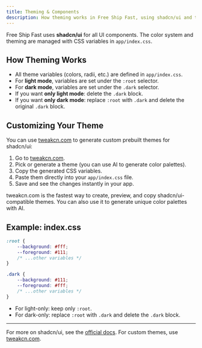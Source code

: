 ```yaml
---
title: Theming & Components
description: How theming works in Free Ship Fast, using shadcn/ui and tweakcn.com for custom themes.
---
```



<Callout type='info'>
	Free Ship Fast uses <b>shadcn/ui</b> for all UI components. The color system
	and theming are managed with CSS variables in <code>app/index.css</code>.
</Callout>

## How Theming Works

- All theme variables (colors, radii, etc.) are defined in <code>app/index.css</code>.
- For <b>light mode</b>, variables are set under the <code>:root</code> selector.
- For <b>dark mode</b>, variables are set under the <code>.dark</code> selector.
- If you want <b>only light mode</b>: delete the <code>.dark</code> block.
- If you want <b>only dark mode</b>: replace <code>:root</code> with <code>.dark</code> and delete the original <code>.dark</code> block.

## Customizing Your Theme

You can use [tweakcn.com](https://tweakcn.com/) to generate custom prebuilt themes for shadcn/ui:

1. Go to [tweakcn.com](https://tweakcn.com/).
2. Pick or generate a theme (you can use AI to generate color palettes).
3. Copy the generated CSS variables.
4. Paste them directly into your <code>app/index.css</code> file.
5. Save and see the changes instantly in your app.

<Callout type='tip'>
	tweakcn.com is the fastest way to create, preview, and copy
	shadcn/ui-compatible themes. You can also use it to generate unique color
	palettes with AI.
</Callout>

## Example: index.css

```css title="app/index.css"
:root {
	--background: #fff;
	--foreground: #111;
	/* ...other variables */
}

.dark {
	--background: #111;
	--foreground: #fff;
	/* ...other variables */
}
```

- For light-only: keep only <code>:root</code>.
- For dark-only: replace <code>:root</code> with <code>.dark</code> and delete the <code>.dark</code> block.

---

For more on shadcn/ui, see the [official docs](https://ui.shadcn.com/). For custom themes, use [tweakcn.com](https://tweakcn.com/).
